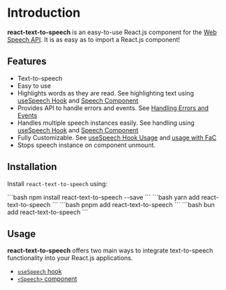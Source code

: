 
# Introduction

**react-text-to-speech** is an easy-to-use React.js component for the [Web Speech API](https://developer.mozilla.org/en-US/docs/Web/API/Web_Speech_API). It is as easy as to import a React.js component!

## Features

- Text-to-speech
- Easy to use
- Highlights words as they are read. See highlighting text using [useSpeech Hook](/docs/usage/useSpeech#highlight-text) and [Speech Component](/docs/usage/speech#highlight-text)
- Provides API to handle errors and events. See [Handling Errors and Events](/docs/usage/useSpeech#handling-errors-and-events)
- Handles multiple speech instances easily. See handling using [useSpeech Hook](/docs/usage/useSpeech#multiple-instance-usage) and [Speech Component](/docs/usage/speech#multiple-instance-usage)
- Fully Customizable. See [useSpeech Hook Usage](/docs/usage/useSpeech) and [usage with FaC](/docs/usage/speech#full-customization)
- Stops speech instance on component unmount.

## Installation

Install `react-text-to-speech` using:

<Tabs>
<TabItem value="npm" label="npm">
```bash
npm install react-text-to-speech --save
```
</TabItem>
<TabItem value="yarn" label="yarn">
```bash 
yarn add react-text-to-speech
```
</TabItem>
<TabItem value="pnpm" label="pnpm">
```bash 
pnpm add react-text-to-speech
```
</TabItem>
<TabItem value="bun" label="bun">
```bash 
bun add react-text-to-speech
```
</TabItem>
</Tabs>

## Usage

**react-text-to-speech** offers two main ways to integrate text-to-speech functionality into your React.js applications.

- [`useSpeech` hook](/docs/usage/useSpeech)
- [`<Speech>` component](/docs/usage/speech)
